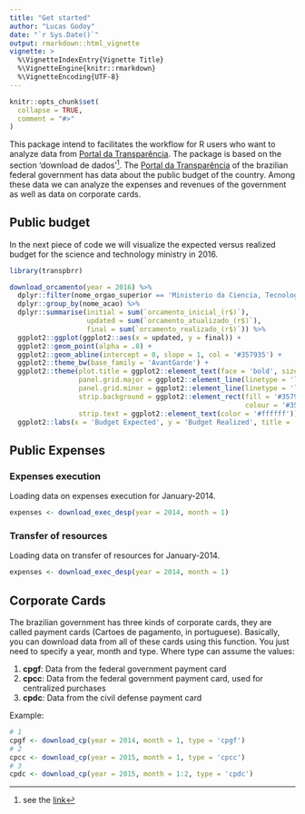 ```yaml
---
title: "Get started"
author: "Lucas Godoy"
date: "`r Sys.Date()`"
output: rmarkdown::html_vignette
vignette: >
  %\VignetteIndexEntry{Vignette Title}
  %\VignetteEngine{knitr::rmarkdown}
  %\VignetteEncoding{UTF-8}
---
```


```r
knitr::opts_chunk$set(
  collapse = TRUE,
  comment = "#>"
)
```

This package intend to facilitates the workflow for R users who want to analyze
data from [Portal da Transparência](http://www.portaltransparencia.gov.br/). The
package is based on the section 'download de dados'^[see the [link](http://www.portaltransparencia.gov.br/download-de-dados)].
The [Portal da Transparência](http://www.portaltransparencia.gov.br/) of the 
brazilian federal government has data about the public budget of the country.
Among these data we can analyze the expenses and revenues of the government as well
as data on corporate cards.

## Public budget

In the next piece of code we will visualize the expected
versus realized budget for the science and technology
ministry in 2016.

```r
library(transpbrr)

download_orcamento(year = 2016) %>% 
  dplyr::filter(nome_orgao_superior == 'Ministerio da Ciencia, Tecnologia, Inovacoes e Comunicacoes') %>% 
  dplyr::group_by(nome_acao) %>% 
  dplyr::summarise(initial = sum(`orcamento_inicial_(r$)`),
                   updated = sum(`orcamento_atualizado_(r$)`),
                   final = sum(`orcamento_realizado_(r$)`)) %>% 
  ggplot2::ggplot(ggplot2::aes(x = updated, y = final)) +
  ggplot2::geom_point(alpha = .8) +
  ggplot2::geom_abline(intercept = 0, slope = 1, col = '#357935') +
  ggplot2::theme_bw(base_family = 'AvantGarde') +
  ggplot2::theme(plot.title = ggplot2::element_text(face = 'bold', size = 16),
                 panel.grid.major = ggplot2::element_line(linetype = 'longdash'),
                 panel.grid.minor = ggplot2::element_line(linetype = 'longdash'),
                 strip.background = ggplot2::element_rect(fill = '#357935',
                                                          colour = '#357935'),
                 strip.text = ggplot2::element_text(color = '#ffffff')) +
  ggplot2::labs(x = 'Budget Expected', y = 'Budget Realized', title = 'Expected X Realized', subtitle = 'Science and Technology Budget')
```

## Public Expenses

### Expenses execution

Loading data on expenses execution for January-2014.

```r
expenses <- download_exec_desp(year = 2014, month = 1)
```

### Transfer of resources

Loading data on transfer of resources for January-2014.

```r
expenses <- download_exec_desp(year = 2014, month = 1)
```

## Corporate Cards

The brazilian government has three kinds of corporate
cards, they are called payment cards (Cartoes de pagamento, in portuguese).
Basically, you can download data from all of these cards using this
function. You just need to specify a year, month and type.
Where type can assume the values:

1. **cpgf**: Data from the federal government payment card
2. **cpcc**: Data from the federal government payment card, used
for centralized purchases
3. **cpdc**: Data from the civil defense payment card

Example:

```r
# 1
cpgf <- download_cp(year = 2014, month = 1, type = 'cpgf')
# 2
cpcc <- download_cp(year = 2015, month = 1, type = 'cpcc')
# 3
cpdc <- download_cp(year = 2015, month = 1:2, type = 'cpdc')
```

